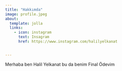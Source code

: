 ```yaml
---
title: "Hakkımda"
image: profile.jpeg
about:
  template: jolla
  links:
    - icon: instagram
      text: Insagram
      href: https://www.instagram.com/halilyelkanat
 

---
```


Merhaba ben Halil Yelkanat bu da benim Final Ödevim